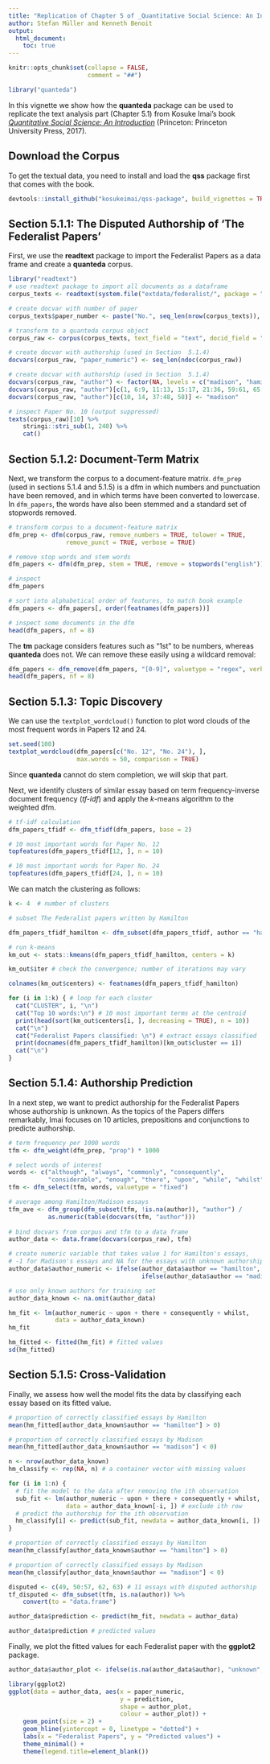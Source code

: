 ```yaml
---
title: "Replication of Chapter 5 of _Quantitative Social Science: An Introduction_"
author: Stefan Müller and Kenneth Benoit
output: 
  html_document:
    toc: true
---
```


```r
knitr::opts_chunk$set(collapse = FALSE, 
                      comment = "##")
```

    
```r
library("quanteda")
```


In this vignette we show how the **quanteda** package can be used to replicate the text analysis part (Chapter 5.1) from Kosuke Imai's book [*Quantitative Social Science: An Introduction*](http://qss.princeton.press) (Princeton: Princeton University Press, 2017).

## Download the Corpus

To get the textual data, you need to install and load the **qss** package first that comes with the book. 

```r
devtools::install_github("kosukeimai/qss-package", build_vignettes = TRUE)
```

## Section 5.1.1: The Disputed Authorship of ‘The Federalist Papers’

First, we use the **readtext** package to import the Federalist Papers as a data frame and create a **quanteda** corpus. 

```r
library("readtext")
# use readtext package to import all documents as a dataframe
corpus_texts <- readtext(system.file("extdata/federalist/", package = "qss"))

# create docvar with number of paper
corpus_texts$paper_number <- paste("No.", seq_len(nrow(corpus_texts)), sep = " ")

# transform to a quanteda corpus object
corpus_raw <- corpus(corpus_texts, text_field = "text", docid_field = "paper_number")

# create docvar with authorship (used in Section  5.1.4)
docvars(corpus_raw, "paper_numeric") <- seq_len(ndoc(corpus_raw))

# create docvar with authorship (used in Section  5.1.4)
docvars(corpus_raw, "author") <- factor(NA, levels = c("madison", "hamilton"))
docvars(corpus_raw, "author")[c(1, 6:9, 11:13, 15:17, 21:36, 59:61, 65:85)] <- "hamilton"
docvars(corpus_raw, "author")[c(10, 14, 37:48, 58)] <- "madison"
```

```r
# inspect Paper No. 10 (output suppressed)
texts(corpus_raw)[10] %>% 
    stringi::stri_sub(1, 240) %>% 
    cat()
```


## Section 5.1.2: Document-Term Matrix

Next, we transform the corpus to a document-feature matrix. `dfm_prep` (used in sections 5.1.4 and 5.1.5) is a dfm in which numbers and punctuation have been removed, and in which terms have been converted to lowercase. In `dfm_papers`, the words have also been stemmed and a standard set of stopwords removed.

```r
# transform corpus to a document-feature matrix
dfm_prep <- dfm(corpus_raw, remove_numbers = TRUE, tolower = TRUE,
                remove_punct = TRUE, verbose = TRUE)

# remove stop words and stem words
dfm_papers <- dfm(dfm_prep, stem = TRUE, remove = stopwords("english"))

# inspect
dfm_papers

# sort into alphabetical order of features, to match book example
dfm_papers <- dfm_papers[, order(featnames(dfm_papers))]

# inspect some documents in the dfm
head(dfm_papers, nf = 8)
```

The **tm** package considers features such as "1st" to be numbers, whereas **quanteda** does not.  We can remove these easily using a wildcard removal:
```r
dfm_papers <- dfm_remove(dfm_papers, "[0-9]", valuetype = "regex", verbose = TRUE)
head(dfm_papers, nf = 8)
```


## Section 5.1.3: Topic Discovery

We can use the `textplot_wordcloud()` function to plot word clouds of the most frequent words in Papers 12 and 24.

```r
set.seed(100)
textplot_wordcloud(dfm_papers[c("No. 12", "No. 24"), ], 
                   max.words = 50, comparison = TRUE)
```

Since **quanteda** cannot do stem completion, we will skip that part.

Next, we identify clusters of similar essay based on term frequency-inverse document frequency (*tf-idf*) and apply the $k$-means algorithm to the weighted dfm. 

```r
# tf-idf calculation
dfm_papers_tfidf <- dfm_tfidf(dfm_papers, base = 2)

# 10 most important words for Paper No. 12
topfeatures(dfm_papers_tfidf[12, ], n = 10)

# 10 most important words for Paper No. 24
topfeatures(dfm_papers_tfidf[24, ], n = 10)
```

We can match the clustering as follows:

```r
k <- 4  # number of clusters

# subset The Federalist papers written by Hamilton

dfm_papers_tfidf_hamilton <- dfm_subset(dfm_papers_tfidf, author == "hamilton")

# run k-means
km_out <- stats::kmeans(dfm_papers_tfidf_hamilton, centers = k)

km_out$iter # check the convergence; number of iterations may vary

colnames(km_out$centers) <- featnames(dfm_papers_tfidf_hamilton)

for (i in 1:k) { # loop for each cluster
  cat("CLUSTER", i, "\n")
  cat("Top 10 words:\n") # 10 most important terms at the centroid
  print(head(sort(km_out$centers[i, ], decreasing = TRUE), n = 10))
  cat("\n")
  cat("Federalist Papers classified: \n") # extract essays classified
  print(docnames(dfm_papers_tfidf_hamilton)[km_out$cluster == i])
  cat("\n")
}

```

## Section 5.1.4: Authorship Prediction

In a next step, we want to predict authorship for the Federalist Papers whose authorship is unknown. As the topics of the Papers differs remarkably, Imai focuses on 10 articles, prepositions and conjunctions to predicte authorship.

```r
# term frequency per 1000 words
tfm <- dfm_weight(dfm_prep, "prop") * 1000

# select words of interest
words <- c("although", "always", "commonly", "consequently",
           "considerable", "enough", "there", "upon", "while", "whilst")
tfm <- dfm_select(tfm, words, valuetype = "fixed")

# average among Hamilton/Madison essays
tfm_ave <- dfm_group(dfm_subset(tfm, !is.na(author)), "author") /
           as.numeric(table(docvars(tfm, "author")))
    
# bind docvars from corpus and tfm to a data frame
author_data <- data.frame(docvars(corpus_raw), tfm)

# create numeric variable that takes value 1 for Hamilton's essays,
# -1 for Madison's essays and NA for the essays with unknown authorship
author_data$author_numeric <- ifelse(author_data$author == "hamilton", 1, 
                                     ifelse(author_data$author == "madison", -1, NA))

# use only known authors for training set
author_data_known <- na.omit(author_data)

hm_fit <- lm(author_numeric ~ upon + there + consequently + whilst,
             data = author_data_known)
hm_fit

hm_fitted <- fitted(hm_fit) # fitted values
sd(hm_fitted)
```

## Section 5.1.5: Cross-Validation

Finally, we assess how well the model fits the data by classifying each essay based on its fitted value.

```r
# proportion of correctly classified essays by Hamilton
mean(hm_fitted[author_data_known$author == "hamilton"] > 0)

# proportion of correctly classified essays by Madison
mean(hm_fitted[author_data_known$author == "madison"] < 0)

n <- nrow(author_data_known)
hm_classify <- rep(NA, n) # a container vector with missing values

for (i in 1:n) {
  # fit the model to the data after removing the ith observation
  sub_fit <- lm(author_numeric ~ upon + there + consequently + whilst,
                data = author_data_known[-i, ]) # exclude ith row
  # predict the authorship for the ith observation
  hm_classify[i] <- predict(sub_fit, newdata = author_data_known[i, ])
}

# proportion of correctly classified essays by Hamilton
mean(hm_classify[author_data_known$author == "hamilton"] > 0)

# proportion of correctly classified essays by Madison
mean(hm_classify[author_data_known$author == "madison"] < 0)

disputed <- c(49, 50:57, 62, 63) # 11 essays with disputed authorship
tf_disputed <- dfm_subset(tfm, is.na(author)) %>% 
    convert(to = "data.frame")

author_data$prediction <- predict(hm_fit, newdata = author_data)

author_data$prediction # predicted values
```

Finally, we plot the fitted values for each Federalist paper with the **ggplot2** package.

```r
author_data$author_plot <- ifelse(is.na(author_data$author), "unknown", as.character(author_data$author))

library(ggplot2)
ggplot(data = author_data, aes(x = paper_numeric, 
                               y = prediction, 
                               shape = author_plot, 
                               colour = author_plot)) +
    geom_point(size = 2) +
    geom_hline(yintercept = 0, linetype = "dotted") + 
    labs(x = "Federalist Papers", y = "Predicted values") +
    theme_minimal() + 
    theme(legend.title=element_blank())
```

